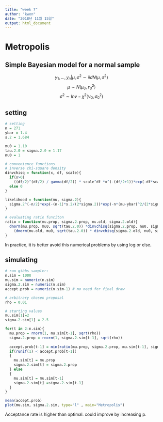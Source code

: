 ```yaml
---
title: "week 7"
author: "kwon"
date: "2018년 11월 15일"
output: html_document
---
```


# Metropolis
## Simple Bayesian model for a normal sample
$$ y_1,...,y_n | \mu, \sigma^2 \sim iid N(\mu, \sigma^2) $$
$$ \mu \sim N(\mu_0, \tau_0^2) $$
$$ \sigma^2 \sim Inv-\chi^2(\nu_0, \sigma_0^2)$$


## setting
```r
# setting
n = 271
ybar = 1.4
s.2 = 1.684

mu0 = 1.10
tau.2.0 = sigma.2.0 = 1.17
nu0 = 1

# convenience functions
# inverse chi-square density
dinvchisq = function(x, df, scale){
  if(x>0)
    ((df/2)^(df/2) / gamma(df/2)) * scale^df *x^(-(df/2+1))*exp(-df*scale/(2*x))
  else 0
}

likelihood = function(mu, sigma.2){
  sigma.2^(-n/2)*exp(-(n-1)*s.2/(2*sigma.2))*exp(-n*(mu-ybar)^2/(2*sigma.2))
}

# evaluating ratio funciton
ratio = function(mu.prop, sigma.2.prop, mu.old, sigma.2.old){
  dnorm(mu.prop, mu0, sqrt(tau.2.0)) *dinvchisq(sigma.2.prop, nu0, sigma.2.0) * likelihood(mu.prop, sigma.2.prop) /
    (dnorm(mu.old, mu0, sqrt(tau.2.0)) * dinvchisq(sigma.2.old, nu0, sigma.2.0) * likelihood(mu.old, sigma.2.old))
}
```
In practice, it is better avoid this numerical problems by using log or else.

## simulating
```r
# run gibbs sampler:
n.sim = 1000
mu.sim = numeric(n.sim)
sigma.2.sim = numeric(n.sim)
accept.prob = numeric(n.sim-1) # no need for final draw

# arbitrary chosen proposal
rho = 0.01

# starting values
mu.sim[1]=2
sigma.2.sim[1] = 2.5

for(t in 2:n.sim){
  mu.prop = rnorm(1, mu.sim[t-1], sqrt(rho))
  sigma.2.prop = rnorm(1, sigma.2.sim[t-1], sqrt(rho))
  
  accept.prob[t-1] = min(ratio(mu.prop, sigma.2.prop, mu.sim[t-1], sigma.2.sim[t-1]), 1)
  if(runif(1) < accept.prob[t-1])
  {
    mu.sim[t] = mu.prop
    sigma.2.sim[t] = sigma.2.prop
  } else 
  {
    mu.sim[t] = mu.sim[t-1]
    sigma.2.sim[t] =sigma.2.sim[t-1]
  }
}
```

```r
mean(accept.prob)
plot(mu.sim, sigma.2.sim, type="l" , main="Metropolis")
```
Acceptance rate is higher than optimal. could improve by increasing p.



